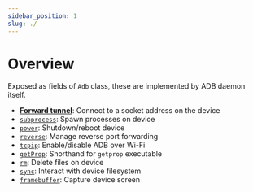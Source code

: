 ```yaml
---
sidebar_position: 1
slug: ./
---
```


# Overview

Exposed as fields of `Adb` class, these are implemented by ADB daemon itself.

* [**Forward tunnel**](./socket.mdx#forward-tunnel): Connect to a socket address on the device
* [`subprocess`](./subprocess.mdx): Spawn processes on device
* [`power`](./power.mdx): Shutdown/reboot device
* [`reverse`](./reverse/index.mdx): Manage reverse port forwarding
* [`tcpip`](./tcpip.mdx): Enable/disable ADB over Wi-Fi
* [`getProp`](./get-prop.mdx): Shorthand for `getprop` executable
* [`rm`](./rm.md): Delete files on device
* [`sync`](./sync/index.mdx): Interact with device filesystem
* [`framebuffer`](./framebuffer.mdx): Capture device screen
